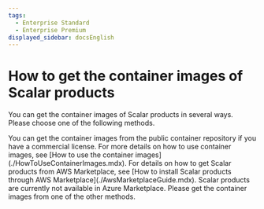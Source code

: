```yaml
---
tags:
  - Enterprise Standard
  - Enterprise Premium
displayed_sidebar: docsEnglish
---
```


# How to get the container images of Scalar products


You can get the container images of Scalar products in several ways. Please choose one of the following methods. 

<Tabs groupId="containers" queryString>
  <TabItem value="container-images" label="Container images" default>
    You can get the container images from the public container repository if you have a commercial license. For more details on how to use container images, see [How to use the container images](./HowToUseContainerImages.mdx).
  </TabItem>
  <TabItem value="aws-marketplace" label="AWS Marketplace">
    For details on how to get Scalar products from AWS Marketplace, see [How to install Scalar products through AWS Marketplace](./AwsMarketplaceGuide.mdx).
  </TabItem>
  <TabItem value="azure-marketplace" label="Azure Marketplace">
    Scalar products are currently not available in Azure Marketplace. Please get the container images from one of the other methods.
  </TabItem>
</Tabs>
